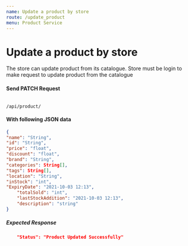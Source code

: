 ```yaml
---
name: Update a product by store
route: /update_product
menu: Product Service
---
```


# Update a product by store
The store can update product from its catalogue. Store must be login to make request to update product from the catalogue

#### Send PATCH Request 
<Code>
/api/product/
</Code>

#### With following JSON data
```json
{
"name": "String",
"id": "String",
"price": "float",
"discount": "float",
"brand": "String",
"categories": String[],
"tags": String[],
"location": "String",
"inStock": "int",
"ExpiryDate": "2021-10-03 12:13",
    "totalSold": "int",
    "lastStockAddition": "2021-10-03 12:13",
    "description": "string"
}
```

##### Expected Response
```json
    "Status": "Product Updated Successfully"
```
